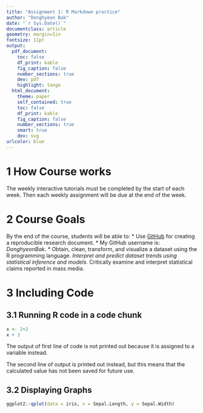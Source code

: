 ```yaml
---
title: "Assignment 1: R Markdown practice"
author: "Donghyeon Bak"
date: "`r Sys.Date()`"
documentclass: article
geometry: margin=1in
fontsize: 11pt
output:
  pdf_document:
    toc: false
    df_print: kable
    fig_caption: false
    number_sections: true
    dev: pdf
    highlight: tango
  html_document:
    theme: paper
    self_contained: true
    toc: false
    df_print: kable
    fig_caption: false
    number_sections: true
    smart: true
    dev: svg
urlcolor: blue
---
```


<!-- Write your Markdown below this line -->
# 1  How Course works

The weekly interactive tutorials must be completed by the start of each week. Then each weekly assignment will be due at the end of the week.

# 2  Course Goals

By the end of the course, students will be able to:
* Use [GitHub](https://github.com/) for creating a reproducible research document.
    * My GitHub username is: *DonghyeonBak*.
* Obtain, clean, transform, and visualize a dataset using the R programming language.
*Interpret and predict dataset trends using statistical inference and models.
* Critically examine and interpret statistical claims reported in mass media.

# 3  Including Code

## 3.1  Running R code in a code chunk
```r
x <- 2+2
x + 3
```
The output of first line of code is not printed out because it is assigned to a variable instead.

The second line of output is printed out instead, but this means that the calculated value has not been saved for future use.

## 3.2  Displaying Graphs
```r
ggplot2::qplot(data = iris, x = Sepal.Length, y = Sepal.Width)
```





